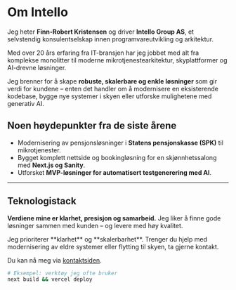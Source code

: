 # Om Intello

Jeg heter **Finn-Robert Kristensen** og driver **Intello Group AS**, et selvstendig konsulentselskap innen programvareutvikling og arkitektur.

Med over 20 års erfaring fra IT-bransjen har jeg jobbet med alt fra komplekse monolitter til moderne mikrotjenestearkitektur, skyplattformer og AI-drevne løsninger.

Jeg brenner for å skape **robuste, skalerbare og enkle løsninger** som gir verdi for kundene – enten det handler om å modernisere en eksisterende kodebase, bygge nye systemer i skyen eller utforske mulighetene med generativ AI.

## Noen høydepunkter fra de siste årene
- Modernisering av pensjonsløsninger i **Statens pensjonskasse (SPK)** til mikrotjenester.
- Bygget komplett nettside og bookingløsning for en skjønnhetssalong med **Next.js og Sanity**.
- Utforsket **MVP-løsninger for automatisert testgenerering med AI**.

---

## Teknologistack

<TechStack />

**Verdiene mine er klarhet, presisjon og samarbeid.**
Jeg liker å finne gode løsninger sammen med kunden – og levere med høy kvalitet.

<Callout type="info" title="Fokus">
  Jeg prioriterer **klarhet** og **skalerbarhet**. Trenger du hjelp med modernisering av eldre systemer eller flytting til skyen, ta gjerne kontakt.
</Callout>

Du kan nå meg via <a href="/contact">kontaktsiden</a>.

```bash
# Eksempel: verktøy jeg ofte bruker
next build && vercel deploy
```

